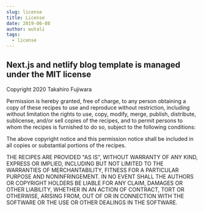 ```yaml
---
slug: license
title: License
date: 2019-06-08
author: wutali
tags:
  - license
---
```


## Next.js and netlify blog template is managed under the MIT license

Copyright 2020 Takahiro Fujiwara

Permission is hereby granted, free of charge, to any person obtaining a copy of these recipes to use and reproduce without restriction, including without limitation the rights to use, copy, modify, merge, publish, distribute, sublicense, and/or sell copies of the recipes, and to permit persons to whom the recipes is furnished to do so, subject to the following conditions:

The above copyright notice and this permission notice shall be included in all copies or substantial portions of the recipes.

THE RECIPES ARE PROVIDED "AS IS", WITHOUT WARRANTY OF ANY KIND, EXPRESS OR IMPLIED, INCLUDING BUT NOT LIMITED TO THE WARRANTIES OF MERCHANTABILITY, FITNESS FOR A PARTICULAR PURPOSE AND NONINFRINGEMENT. IN NO EVENT SHALL THE AUTHORS OR COPYRIGHT HOLDERS BE LIABLE FOR ANY CLAIM, DAMAGES OR OTHER LIABILITY, WHETHER IN AN ACTION OF CONTRACT, TORT OR OTHERWISE, ARISING FROM, OUT OF OR IN CONNECTION WITH THE SOFTWARE OR THE USE OR OTHER DEALINGS IN THE SOFTWARE.
